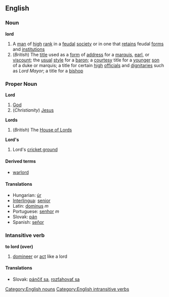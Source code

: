 ==English==
===Noun===
'''lord'''
{{wikipedia}}
#A [[man]] of [[high]] [[rank]] in a [[feudal]] [[society]] or in one that [[retain]]s feudal [[form]]s and [[institution]]s
#(''British'') The [[title]] used as a [[form]] of [[address]] for a [[marquis]], [[earl]], or [[viscount]]; the [[usual]] [[style]] for a [[baron]]; a [[courtesy]] title for a [[younger]] [[son]] of a duke or marquis; a title for certain [[high]] [[official]]s and [[dignitaries]] such as ''Lord Mayor''; a title for a [[bishop]]
===Proper Noun===
'''Lord'''
#[[God]]
#(''Christianity'') [[Jesus]]
'''Lords'''
#(''British'') The [[House of Lords]]
'''Lord's'''
#{{cricket}} Lord's [[cricket ground]]
====Derived terms====
*[[warlord]]
====Translations====
*Hungarian: [[úr]]
*[[Interlingua]]: [[senior]]
*Latin: [[dominus]] ''m''
*Portuguese: [[senhor]] ''m''
*Slovak: [[pán]]
*Spanish: [[señor]]

===Intansitive verb===
'''to lord (over)'''
# [[domineer]] or [[act]] like a lord
====Translations====
*Slovak: [[pánčiť sa]], [[rozťahovať sa]]
[[Category:English nouns]]
[[Category:English intransitive verbs]]